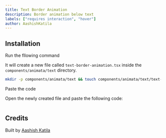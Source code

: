 ```yaml
---
title: Text Border Animation
description: Border animation below text
labels: ["requires interaction", "hover"]
author: AashishKatila
---
```


<ComponentPreview name="text-text-border-animation--docs" />

## Installation

<Steps>
<Step>Run the fllowing command</Step>

It will create a new file called `text-border-animation.tsx` inside the `components/animata/text` directory.

```bash
mkdir -p components/animata/text && touch components/animata/text/text-border-animation.tsx
```

<Step>Paste the code</Step>

Open the newly created file and paste the following code:

```jsx file=<rootDir>/animata/text/text-border-animation.tsx

```

</Steps>

## Credits

Built by [Aashish Katila](https://github.com/AashishKatila)
